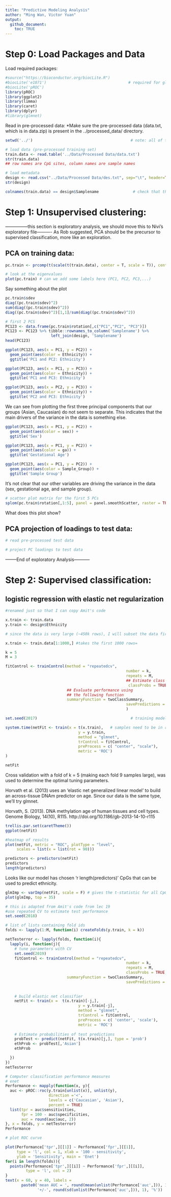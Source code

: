```yaml
---
title: "Predictive Modeling Analysis"
author: "Ming Wan, Victor Yuan"
output: 
  github_document:
    toc: TRUE
---
```


# Step 0: Load Packages and Data
Load required packages:


```r
#source("https://bioconductor.org/biocLite.R")
#biocLite('e1071')                                    # required for glmnet in caret
#biocLite('pROC')
library(pROC)
library(ggplot2)
library(limma)
library(caret)
library(dplyr)
#library(glmnet)
```

Read in pre-processed data:
*Make sure the pre-processed data (data.txt, which is in data.zip) is present in the ../processed_data/ directory.

```r
setwd('../')                                           # note: all of these relative file path calls work only for knitting

# load data (pre-processed training set)
train.data <- read.table('../Data/Processed Data/data.txt')
str(train.data)
## row names are CpG sites, column names are sample names

# load metadata
design <- read.csv("../Data/Processed Data/des.txt", sep="\t", header=TRUE)
str(design)

colnames(train.data) == design$Samplename               # check that the samples are in same order
```

# Step 1: Unsupervised clustering:
---------------this section is exploratory analysis, we should move this to Nivi's exploratory file----------
As Rob suggested, PCA should be the precursor to supervised classification, more like an exploration.

## PCA on training data:

```r
pc.train <- prcomp(t(scale(t(train.data), center = T, scale = T)), center = F, scale = F)

# look at the eigenvalues
plot(pc.train) # can we add some labels here (PC1, PC2, PC3,...)
```
Say something about the plot 

```r
pc.train$sdev
diag((pc.train$sdev)^2)
sum(diag((pc.train$sdev)^2))
diag((pc.train$sdev)^2)[1,1]/sum(diag((pc.train$sdev)^2))
```

```r
# first 2 PCS
PC123 <- data.frame(pc.train$rotation[,c("PC1","PC2", "PC3")])              # Take out first 3 PCs
PC123 <- PC123 %>% tibble::rownames_to_column('Samplename') %>%             # Put sample names into column to 
                    left_join(design, 'Samplename')                         # Join the metadata info 
head(PC123)            

ggplot(PC123, aes(x = PC1, y = PC2)) + 
  geom_point(aes(color = Ethnicity)) +
  ggtitle('PC1 and PC2: Ethnicity')

ggplot(PC123, aes(x = PC1, y = PC3)) + 
  geom_point(aes(color = Ethnicity)) +
  ggtitle('PC1 and PC3: Ethnicity')

ggplot(PC123, aes(x = PC2, y = PC3)) + 
  geom_point(aes(color = Ethnicity)) +
  ggtitle('PC2 and PC3: Ethnicity')
```
We can see from plotting the first three principal components that our groups (Asian, Caucasian) do not seem to separate. This indicates that the main drivers of the variance in the data is something else.

```r
ggplot(PC123, aes(x = PC1, y = PC2)) + 
  geom_point(aes(color = sex)) +
  ggtitle('Sex')

ggplot(PC123, aes(x = PC1, y = PC2)) + 
  geom_point(aes(color = ga)) +
  ggtitle('Gestational Age')

ggplot(PC123, aes(x = PC1, y = PC2)) + 
  geom_point(aes(color = Sample_Group)) +
  ggtitle('Sample Group')
```
It's not clear that our other variables are driving the variance in the data (sex, gestational age, and sample group).

```r
# scatter plot matrix for the first 5 PCs
splom(pc.train$rotation[,1:5], panel = panel.smoothScatter, raster = TRUE)
```
What does this plot show?

## PCA projection of loadings to test data:

```r
# read pre-processed test data

# project PC loadings to test data

```

--------End of exploratory Analysis-----------

# Step 2: Supervised classification:


## logistic regression with elastic net regularization
```r
#renamed just so that I can copy Amit's code

x.train <- train.data 
y.train <- design$Ethnicity 
```

```r
# since the data is very large (~450k rows), I will subset the data first to be able to play around with the code quickly.

x.train <- train.data[1:1000,] #takes the first 1000 rows=
```

```r
k = 5
M = 3

fitControl <- trainControl(method = "repeatedcv", 
													 number = k,                 # Number of folds
													 repeats = M,
													 ## Estimate class probabilities
													  classProbs = TRUE,
                           ## Evaluate performance using 
                           ## the following function
                           summaryFunction = twoClassSummary,
													 savePredictions = TRUE      # Saves ROC results
													 )  
```


```r
set.seed(2017)                                         # training models requires the use of random #s. Setting (set.seed()) the randomness                                                             ensures reproducibility

system.time(netFit <- train(x = t(x.train),   # samples need to be in rows, features need to be columns
								y = y.train,                  
								method = "glmnet",                     # glmnet model
								trControl = fitControl,                # use fitControl to specify cross validation
								preProcess = c( "center", "scale"),    # Center and Scale the data
								metric = 'ROC')                        # ROC because distribution is slightly skewed
)

netFit
```
Cross validation with a fold of k = 5 (making each fold 9 samples large), was used to determine the optimal tuning parameters.

Horvath et al. (2013) uses an 'elastic net generalized linear model' to build an across-tissue DNAm predictor on age. Since our data is the same type, we'll try glmnet.

Horvath, S. (2013). DNA methylation age of human tissues and cell types. Genome Biology, 14(10), R115. http://doi.org/10.1186/gb-2013-14-10-r115
 
```r
trellis.par.set(caretTheme())
ggplot(netFit)

#heatmap of results
plot(netFit, metric = "ROC", plotType = "level",
     scales = list(x = list(rot = 90)))
```

```r
predictors <- predictors(netFit)
predictors
length(predictors) 
```
Looks like our model has chosen 'r length(predictors)' CpGs that can be used to predict ethnicity.

```r
glmImp <- varImp(netFit, scale = F) # gives the t-statistic for all CpGs in the dataset
plot(glmImp, top = 35)
```

```r
# this is adapted from Amit's code from lec 19
#use repeated CV to estimate test performance
set.seed(2018)

# list of lists containing fold ids
folds <- lapply(1:M, function(i) createFolds(y.train, k = k))

netTesterror <- lapply(folds, function(i){
  lapply(i, function(j){
    # tune parameters with CV
    set.seed(2019)
    fitControl <- trainControl(method = "repeatedcv", 
													 number = k,                 
													 repeats = M,
													 classProbs = TRUE,
                           summaryFunction = twoClassSummary,
													 savePredictions = TRUE)
    
    
    # build elastic net classifier
    netFit <- train(x =  t(x.train)[-j,],   
								y = y.train[-j],                  
								method = "glmnet",                     
								trControl = fitControl,
								preProcess = c( 'center', 'scale'),
								metric = 'ROC')   
    
    # Estimate probabilities of test predictions
    probTest <- predict(netFit, t(x.train)[j,], type = 'prob')
    ethProb <- probTest[,'Asian']
    ethProb

  })
})
netTesterror
```

```r
# Computer classification performance measures
# enet
Performance <- mapply(function(x, y){
  auc <- pROC::roc(y.train[unlist(x)], unlist(y),
                   direction ='<',
                   levels = c('Caucasian', 'Asian'),
                   percent = TRUE)
  list(tpr = auc$sensitivities,
       fpr = 100 - auc$specificities,
       auc = round(auc$auc, 2))
}, x = folds, y = netTesterror)
Performance
```

```r
# plot ROC curve

plot(Performance['tpr',][[1]] ~ Performance['fpr',][[1]],
     type = 'l', col = 1, xlab = '100 - sensitivity',
     ylab = 'Sensitivity', main = 'Enet')
for(i in length(folds)){
  points(Performance['tpr',][[i]] ~ Performance['fpr',][[i]],
         type = 'l', col = 2)
}
text(x = 60, y = 40, labels =
       paste0('mean AUC = ', round(mean(unlist(Performance['auc',])), 1),
              '+/-', round(sd(unlist(Performance['auc',])), 1), '%'))
```
